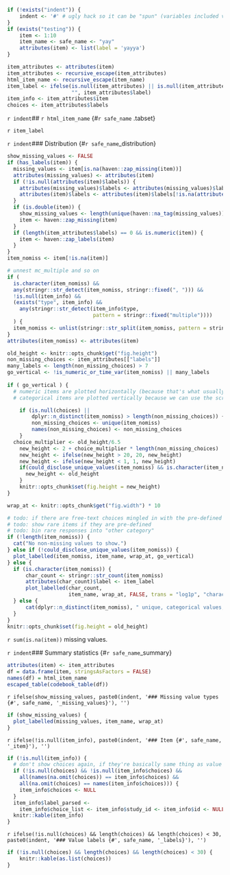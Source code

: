 ```r
if (!exists("indent")) {
	indent <- '#' # ugly hack so it can be "spun" (variables included via `r ` have to be available)
}
if (exists("testing")) {
	item <- 1:10
	item_name <- safe_name <- "yay"
	attributes(item) <- list(label = 'yayya')
}

item_attributes <- attributes(item)
item_attributes <- recursive_escape(item_attributes)
html_item_name <- recursive_escape(item_name)
item_label <- ifelse(is.null(item_attributes) || is.null(item_attributes$label), 
                     "", item_attributes$label)
item_info <- item_attributes$item
choices <- item_attributes$labels
```

`r indent`## `r html_item_name` {#`r safe_name` .tabset}

`r item_label`

`r indent`### Distribution {#`r safe_name`_distribution}
```r
show_missing_values <- FALSE
if (has_labels(item)) {
  missing_values <- item[is.na(haven::zap_missing(item))]
  attributes(missing_values) <- attributes(item)
  if (!is.null(attributes(item)$labels)) {
    attributes(missing_values)$labels <- attributes(missing_values)$labels[is.na(attributes(missing_values)$labels)]
    attributes(item)$labels <- attributes(item)$labels[!is.na(attributes(item)$labels)]
  }
  if (is.double(item)) {
    show_missing_values <- length(unique(haven::na_tag(missing_values))) > 1
    item <- haven::zap_missing(item)
  }
  if (length(item_attributes$labels) == 0 && is.numeric(item)) {
    item <- haven::zap_labels(item)
  }
}
item_nomiss <- item[!is.na(item)]

# unnest mc_multiple and so on
if (
  is.character(item_nomiss) &&
  any(stringr::str_detect(item_nomiss, stringr::fixed(", "))) &&
  !is.null(item_info) &&
  (exists("type", item_info) && 
    any(stringr::str_detect(item_info$type, 
                            pattern = stringr::fixed("multiple"))))
  ) {
  item_nomiss <- unlist(stringr::str_split(item_nomiss, pattern = stringr::fixed(", ")))
}
attributes(item_nomiss) <- attributes(item)

old_height <- knitr::opts_chunk$get("fig.height")
non_missing_choices <- item_attributes[["labels"]]
many_labels <- length(non_missing_choices) > 7
go_vertical <- !is_numeric_or_time_var(item_nomiss) || many_labels
  
if ( go_vertical ) {
  # numeric items are plotted horizontally (because that's what usually expected)
  # categorical items are plotted vertically because we can use the screen real estate better this way

	if (is.null(choices) || 
	    dplyr::n_distinct(item_nomiss) > length(non_missing_choices)) {
		non_missing_choices <- unique(item_nomiss)
		names(non_missing_choices) <- non_missing_choices
	}
  choice_multiplier <- old_height/6.5
	new_height <- 2 + choice_multiplier * length(non_missing_choices)
	new_height <- ifelse(new_height > 20, 20, new_height)
	new_height <- ifelse(new_height < 1, 1, new_height)
	if(could_disclose_unique_values(item_nomiss) && is.character(item_nomiss)) {
	  new_height <- old_height
	}
	knitr::opts_chunk$set(fig.height = new_height)
}

wrap_at <- knitr::opts_chunk$get("fig.width") * 10
```
```r
# todo: if there are free-text choices mingled in with the pre-defined ones, don't show
# todo: show rare items if they are pre-defined
# todo: bin rare responses into "other category"
if (!length(item_nomiss)) {
  cat("No non-missing values to show.")
} else if (!could_disclose_unique_values(item_nomiss)) {
  plot_labelled(item_nomiss, item_name, wrap_at, go_vertical)
} else {
  if (is.character(item_nomiss)) {
      char_count <- stringr::str_count(item_nomiss)
      attributes(char_count)$label <- item_label
      plot_labelled(char_count, 
                    item_name, wrap_at, FALSE, trans = "log1p", "characters")
  } else {
	  cat(dplyr::n_distinct(item_nomiss), " unique, categorical values, so not shown.")
  }
}
knitr::opts_chunk$set(fig.height = old_height)
```

`r sum(is.na(item))` missing values.

`r indent`### Summary statistics {#`r safe_name`_summary}
```r
attributes(item) <- item_attributes
df = data.frame(item, stringsAsFactors = FALSE)
names(df) = html_item_name
escaped_table(codebook_table(df))
```

`r ifelse(show_missing_values, paste0(indent, '### Missing value types {#', safe_name, '_missing_values}'), '')`
```r
if (show_missing_values) {
  plot_labelled(missing_values, item_name, wrap_at)
}
```

`r ifelse(!is.null(item_info), paste0(indent, '### Item {#', safe_name, '_item}'), '')`

```r
if (!is.null(item_info)) {
  # don't show choices again, if they're basically same thing as value labels
  if (!is.null(choices) && !is.null(item_info$choices) && 
    all(names(na.omit(choices)) == item_info$choices) &&
    all(na.omit(choices) == names(item_info$choices))) {
    item_info$choices <- NULL
  }
  item_info$label_parsed <- 
    item_info$choice_list <- item_info$study_id <- item_info$id <- NULL
  knitr::kable(item_info)
}
```


`r ifelse(!is.null(choices) && length(choices) && length(choices) < 30, paste0(indent, '### Value labels {#', safe_name, '_labels}'), '')`
```r
if (!is.null(choices) && length(choices) && length(choices) < 30) {
	knitr::kable(as.list(choices))
}
```

